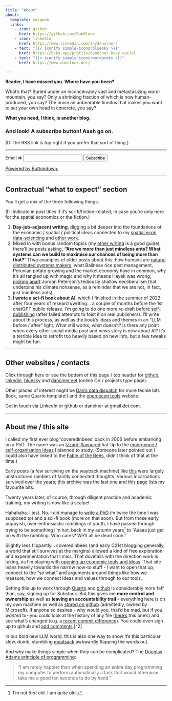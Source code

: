 ```yaml
---
title: "About"
about:
  template: marquee
  links:
    - icon: github
      href: https://github.com/DanOlner
    - icon: linkedin
      href: https://www.linkedin.com/in/danolner/
    - text: "{{< iconify simple-icons:bluesky >}}"
      href: https://bsky.app/profile/danolner.bsky.social
    - text: "{{< iconify simple-icons:wordpress >}}"
      href: https://www.danolner.net/

---
```


**Reader, I have missed you. Where have you been?** 

What’s that? Buried under an inconceivably vast and metastasizing word-mountain, you say? Only a shrinking fraction of which is now human-produced, you say? The noise an unbearable tinnitus that makes you want to set your own head in concrete, you say?

**What you need, I think, is another blog.** 

### And look! A subscribe button! Aaah go on. 

(Or the RSS link is top right if you prefer that sort of thing.)

----


<form
  action="
          https://buttondown.com/api/emails/embed-subscribe/danolner
         "
  method="post"
  class="form-label mt-4"
>
  <label for="email">Email ⇉</label>
  <input type="email" name="email" placeholder="" class="form-control" id="exampleInputEmail1"  />
  <input type="hidden" value="1" name="embed" />
  <input type="submit" value="Subscribe" class="btn btn-primary" />
  <p>
    <a href="https://buttondown.com" target="_blank">
      Powered by Buttondown.
    </a>
  </p>
</form>



----

## Contractual "what to expect" section

You'll get a mix of the three following things. 

(I'll indicate in post titles if it's sci-fi/fiction-related, in case you're only here for the spatial economics or the fiction.)

1. **Day-job-adjacent writing**, digging a bit deeper into the foundations of the economic / spatial / political ideas connected to my [spatial econ data-sciencing](https://danolner.github.io/) and [other work](https://www.danolner.net/).
2. Mixed in with bonus random topics (my [other writing](https://www.danolner.net/#writing-anchor) is a good guide), there'll be posts asking, **"Are we more than just mindless ants? What systems can we build to maximise our chances of being more than that?" **(Two examples of older posts about this: how humans are [natural distributed systems makers](https://coveredinbees.org.archived.website/3adaptivelandscapes.html), what Balinese rice pest management, Peruvian potato growing and the market economy have in common, why it’s all tangled up with magic and why it means Hayek was wrong; [picking apart](https://www.danolner.net/2022/08/jordan-petersons-zombie-climate-ideas) Jordan Peterson's tediously shallow neoliberalism that underpins his climate nonsense, as a reminder that we are not, in fact, just mindless ants).
3. **I wrote a sci-fi book about AI**, which I finished in the summer of 2022 after four years of research/writing... a couple of months before the 1st chatGPT public release. I'm going to do one more re-draft before [self-publishing](https://www.reddit.com/r/selfpublish/) (after failed attempts to foist it on real publishers). I'll write about this process, as well as the book's ideas and themes in an "LLM before / after" light. What still works, what doesn't? Is there any point when every other social media post and news story is now about AI? It's a terrible idea to retrofit too heavily based on new info, but a few tweaks might be fun.

----

## Other websites / contacts

Click through here or see the bottom of this page / top header for [github](https://github.com/DanOlner), [linkedin](https://www.linkedin.com/in/danolner/), [bluesky](https://bsky.app/profile/danolner.bsky.social) and [danolner.net](https://www.danolner.net/) (online CV / projects type page).

Other places of interest might be [Dan's data dispatch](https://danolner.github.io/) for more techie bits (look, same Quarto template!) and the [open econ tools](https://danolner.github.io/RegionalEconomicTools/) website.

Get in touch via LinkedIn or github or danolner at gmail dot com.

----

## About me / this site

I called my first ever blog 'coveredinbees' back in 2006 before embarking on a PhD. The name was an [Izzard-flavoured](https://www.youtube.com/watch?v=CYuvLSFFalo) hat-tip to the [emergence / self-organisation ideas](https://coveredinbees.org.archived.website/node/391.html) I planned to study. (Someone later pointed out I could also have linked to the [Fable of the Bees](https://en.wikipedia.org/wiki/The_Fable_of_the_Bees), didn't think of that at the time.)

Early posts (a few surviving on the wayback machine) like [this](queenyandthetanners2006.html) were largely unstructured rambles of faintly connected thoughts. Various incarnations survived over the years; [this archive](https://coveredinbees.org.archived.website/) was the last one and [this page](https://www.danolner.net/#writing-anchor) lists my favourite bits.

Twenty years later, of course, through diligent practice and academic training, my writing is now like a scalpel. 

Hahahaha. I jest. No. I did manage to [write a PhD](https://github.com/DanOlner/PhD-thesis-n-code) (in twice the time I was supposed to) and a sci-fi book (more on that soon). But from those early puppyish, over-enthusiastic ramblings of youth, I have passed through trying to be something I'm not, back in my autumn years[^1] to "Aaaaa just get on with the rambling. Who cares? We'll all be dead soon."

Slightly less flippantly... coveredinbees (and early C21st blogging generally, a world that still survives at the margins) allowed a kind of free exploration and experimentation that I miss. That dovetails with the direction work is taking, as I'm playing with [opening up economic tools and ideas](https://danolner.github.io/RegionalEconomicTools/). That site leans heavily towards the narrow how-to stuff - I want to open that up, connect to the "so what" and arguments around things like how we measure, how we connect ideas and values through to our tools. 

Setting this up to work through [Quarto](https://quarto.org/) and [github](https://github.com/DanOlner/coveredinbees) is considerably more faff than, say, signing up for Substack. But this gives me **more control and ownership** as well as **leaving an accountability trail** - everything here is on my own machine as well as [stored on github](https://github.com/DanOlner/coveredinbees) (admittedly, owned by Microsoft). If anyone so desires - why would you, that'd be mad, but if you *wanted* to- you could look at the history of any file ([here's](https://github.com/DanOlner/coveredinbees/commits/master/posts/why_sfd/index.qmd) this one's) and see what's changed (e.g. a [recent commit difference](https://github.com/DanOlner/coveredinbees/commit/78788d0ca8ecbc5e46305a3849a196bf17e16165#diff-b4ac3c529b00f3e9f57376c3dd67f1700d6c2c70e2f62874c67ae7307faf0dae)). You could even sign up to github and [add comments](https://github.com/DanOlner/coveredinbees/issues/new?permalink=https%3A%2F%2Fgithub.com%2FDanOlner%2Fcoveredinbees%2Fblob%2F4426c86ade5bd504d01a72e2ab3df02becc26a5d%2Fposts%2Fwhy_sfd%2Findex.qmd%23L1).[^2]

In our bold new LLM world, this is also one way to show it's this particular slow, dumb, stumbling [meatsack](https://www.youtube.com/watch?v=T6JFTmQCFHg) awkwardly flapping the words out.

And why make things simple when they can be complicated? The [Douglas Adams principle of programming](https://www.reddit.com/r/quotes/comments/btuvib/i_am_rarely_happier_than_when_spending_an_entire):

> "I am rarely happier than when spending an entire day programming my computer to perform automatically a task that would otherwise take me a good ten seconds to do by hand."


[^1]: I'm not *that* old. I am *quite* old.
